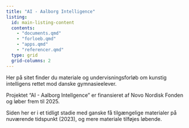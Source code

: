 ```yaml
---
title: "AI - Aalborg Intelligence"
listing:
  id: main-listing-content
  contents:
    - "documents.qmd"
    - "forloeb.qmd"
    - "apps.qmd"
    - "referencer.qmd"
  type: grid
  grid-columns: 2
---
```


Her på sitet finder du materiale og undervisningsforløb om kunstig intelligens rettet mod danske gymnasieelever.

::: {#main-listing-content}
:::

Projektet "AI - Aalborg Intellgence" er finansieret af Novo Nordisk Fonden og løber frem til 2025.

Siden her er i et tidligt stadie med ganske få tilgængelige materialer på nuværende tidspunkt (2023), og mere materiale tilføjes løbende.

